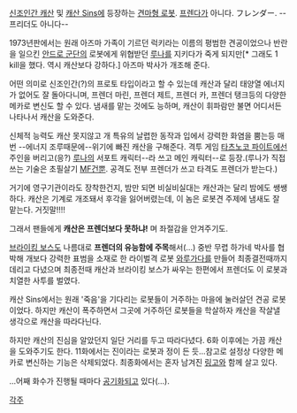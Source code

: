 [[신조인간 캐산]] 및 [[캐산 Sins]]에 등장하는 [[견마형 로봇]]. [[프렌다]]가 아니다. フレンダー. --프리더도 아니다--

1973년판에서는 원래 아즈마 가족이 기르던 럭키라는 이름의 평범한 견공이었으나 반란을 일으킨 [[안드로 군단]]의 로봇에게 위협받던 [[루나]]를 지키다가 죽게 되지만[* 그래도 1 kill을 했다. 역시 캐산보다 강하다.] 아즈마 박사가 개조해 준다. 

어떤 의미로 신조인간(?)의 프로토 타입이라고 할 수 있는데 캐산과 달리 태양열 에너지가 없어도 잘 돌아다니며, 프렌더 마린, 프렌더 제트, 프렌더 카, 프렌더 탱크등의 다양한 메카로 변신도 할 수 있다. 냄새를 맡는 것에도 능하며, 캐산이 휘파람만 불면 어디서든 나타나서 캐산을 도와준다.

신체적 능력도 캐산 못지않고 개 특유의 날렵한 동작과 입에서 강력한 화염을 뿜는등 매번 --에너지 조루때문에--위기에 빠진 캐산을 구해준다. 격투 게임 [[타츠노코 파이트]]에선 주인을 버리고(응?) [[루나]]의 서포트 캐릭터--라 쓰고 메인 캐릭터--로 등장.(루나가 직접 쓰는 기술은 초필살기 [[MF건]]뿐. 공격도 전부 프렌더가 쓰고 타격도 프렌더가 받는다.)

거기에 영구기관이라도 장착한건지, 밤만 되면 비실비실대는 캐산과는 달리 밤에도 쌩쌩하다. 캐산은 기계로 개조돼서 후각을 잃어버렸는데, 이 놈은 로봇견 주제에 냄새도 잘 맡는다. 거짓말!!!!

그래서 팬들에게 '''캐산은 프렌더보다 못하냐!''' 며 좌절감을 안겨주기도.

[[브라이킹 보스]]도 나름대로 '''프렌더의 유능함에 주목'''해서(...) 중반 무렵 하가네 박사를 협박해 개보다 강력한 표범을 소재로 한 라이벌격 로봇 [[와루가다]]를 만들어 최종결전때까지 데리고 다녔으며 최종전때 캐산과 브라이킹 보스가 싸우는 한편에서 프렌더도 이 로봇과 치열한 사투를 벌였다.

캐산 Sins에서는 원래 '죽음'을 기다리는 로봇들이 거주하는 마을에 눌러살던 견공 로봇이었다. 하지만 캐산이 폭주하면서 그곳에 거주하던 로봇들을 학살하자 캐산을 작살낼 생각으로 캐산을 따라다닌다.

하지만 캐산의 진심을 알았던지 일단 거리를 두고 따라다녔다. 6화 이후에는 가끔 캐산을 도와주기도 한다. 11화에서는 진이라는 로봇과 정이 든 듯...참고로 설정상 다양한 메카로 변신하는 기능은 삭제되었다. 최종화에서는 혼자 남겨진 [[링고]]와 함께 살고 있다.

...어째 화수가 진행될 때마다 [[공기]]화되고 있다(...).

[[각주]]
